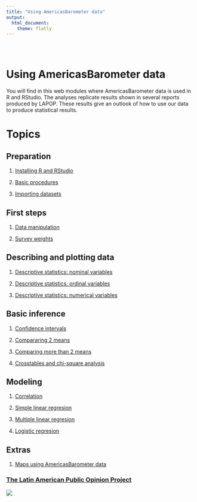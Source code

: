 ```yaml
---
title: "Using AmericasBarometer data"
output: 
  html_document:
    theme: flatly
---
```


```{=html}
<style type="text/css">
.title {
  display: none;
}

#getting-started img {
  margin-right: 10px;
}

</style>
```
<div class="row" style="padding-top: 30px;">

::: col-sm-6
# **Using AmericasBarometer data**

You will find in this web modules where AmericasBarometer data is used in R and RStudio. The analyses replicate results shown in several reports produced by LAPOP. These results give an outlook of how to use our data to produce statistical results.

# Topics

## Preparation

1.  [Installing R and RStudio](https://arturomaldonado.github.io/BarometroEdu_Web_Eng/install.html)

2.  [Basic procedures](https://arturomaldonado.github.io/BarometroEdu_Web_Eng/basic.html)

3.  [Importing datasets](https://arturomaldonado.github.io/BarometroEdu_Web_Eng/dataset.html)

## First steps

1.  [Data manipulation](https://arturomaldonado.github.io/BarometroEdu_Web_Eng/Manipulation.html)

2.  [Survey weights](https://arturomaldonado.github.io/BarometroEdu_Web_Eng/Weights.html)

## Describing and plotting data

1.  [Descriptive statistics: nominal variables](https://arturomaldonado.github.io/BarometroEdu_Web_Eng/Descriptives.html)

2.  [Descriptive statistics: ordinal variables](https://arturomaldonado.github.io/BarometroEdu_Web_Eng/Descriptives2.html)

3.  [Descriptive statistics: numerical variables](https://arturomaldonado.github.io/BarometroEdu_Web_Eng/Descriptives3.html)

## Basic inference

1.  [Confidence intervals](https://arturomaldonado.github.io/BarometroEdu_Web_Eng/CI.html)

2.  [Compararing 2 means](https://arturomaldonado.github.io/BarometroEdu_Web_Eng/ttest.html)

3.  [Comparing more than 2 means](https://arturomaldonado.github.io/BarometroEdu_Web_Eng/anova.html)

4.  [Crosstables and chi-square analysis](https://arturomaldonado.github.io/BarometroEdu_Web_Eng/chi.html)

## Modeling {.col-sm-6}

1.  [Correlation](https://arturomaldonado.github.io/BarometroEdu_Web_Eng/correlation.html)

2.  [Simple linear regresion](https://arturomaldonado.github.io/BarometroEdu_Web_Eng/regresion1.html)

3.  [Multiple linear regresion](https://arturomaldonado.github.io/BarometroEdu_Web_Eng/regresion2.html)

4.  [Logistic regresion](https://arturomaldonado.github.io/BarometroEdu_Web_Eng/logit.html)

## Extras

1.  [Maps using AmericasBarometer data](https://arturomaldonado.github.io/BarometroEdu_Web_Eng/maps.html)
:::

::: col-sm-6
### [The Latin American Public Opinion Project](https://www.vanderbilt.edu/lapop/)

<a href = "https://www.vanderbilt.edu/lapop/"> ![](images/logo.png) </a>
:::
